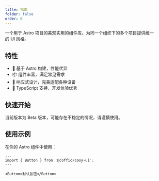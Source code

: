 ```yaml
---
title: 指南
folder: false
order: 0
---
```



一个用于 Astro 项目的美观实用的组件库，为同一个组织下的多个项目提供统一的 UI 风格。

## 特性

- 🚀 基于 Astro 构建，性能优异
- 📦 组件丰富，满足常见需求
- 📱 响应式设计，完美适配各种设备
- 🔧 TypeScript 支持，开发体验优秀

## 快速开始

<InstallTabs packageName="@coffic/cosy-ui" />

<Alert type="warning">
  当前版本为 Beta 版本，可能存在不稳定的情况，请谨慎使用。
</Alert>

## 使用示例

在你的 Astro 组件中使用：

```astro
---
import { Button } from '@coffic/cosy-ui';
---

<Button>默认按钮</Button>
```
